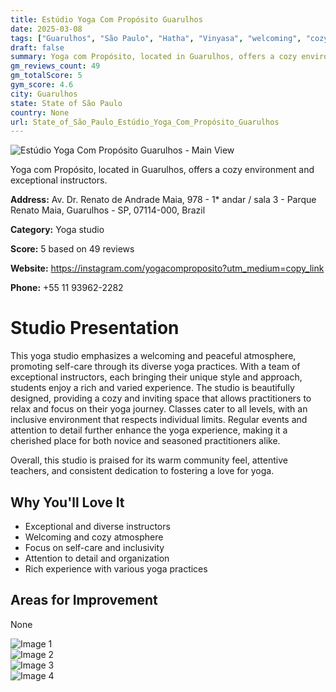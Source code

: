 ```yaml
---
title: Estúdio Yoga Com Propósito Guarulhos
date: 2025-03-08
tags: ["Guarulhos", "São Paulo", "Hatha", "Vinyasa", "welcoming", "cozy", "Guarulhos"]  
draft: false
summary: Yoga com Propósito, located in Guarulhos, offers a cozy environment and exceptional instructors.
gm_reviews_count: 49
gm_totalScore: 5
gym_score: 4.6
city: Guarulhos
state: State of São Paulo
country: None
url: State_of_São_Paulo_Estúdio_Yoga_Com_Propósito_Guarulhos
---
```


<div className="aspect-[16/9] relative my-8">
  <img 
    src="https://lh5.googleusercontent.com/p/AF1QipN-qDSsmZVzrMuj4ceWV_31deiJ5MRqfZ6KAlqv=w1920-h1080-k-no"
    alt="Estúdio Yoga Com Propósito Guarulhos - Main View"
    className="object-cover absolute inset-0 w-full h-full rounded-lg"
  />
</div>

Yoga com Propósito, located in Guarulhos, offers a cozy environment and exceptional instructors.

**Address:** Av. Dr. Renato de Andrade Maia, 978 - 1* andar / sala 3 - Parque Renato Maia, Guarulhos - SP, 07114-000, Brazil

**Category:** Yoga studio

**Score:** 5 based on 49 reviews

**Website:** https://instagram.com/yogacomproposito?utm_medium=copy_link

**Phone:** +55 11 93962-2282

# Studio Presentation

This yoga studio emphasizes a welcoming and peaceful atmosphere, promoting self-care through its diverse yoga practices. With a team of exceptional instructors, each bringing their unique style and approach, students enjoy a rich and varied experience. The studio is beautifully designed, providing a cozy and inviting space that allows practitioners to relax and focus on their yoga journey. Classes cater to all levels, with an inclusive environment that respects individual limits. Regular events and attention to detail further enhance the yoga experience, making it a cherished place for both novice and seasoned practitioners alike.

Overall, this studio is praised for its warm community feel, attentive teachers, and consistent dedication to fostering a love for yoga.

## Why You'll Love It

- Exceptional and diverse instructors
- Welcoming and cozy atmosphere
- Focus on self-care and inclusivity
- Attention to detail and organization
- Rich experience with various yoga practices

## Areas for Improvement

None

<div className="grid grid-cols-1 xl:grid-cols-2 gap-4 my-8">
<div className="aspect-[4/3] relative"><img src="https://lh5.googleusercontent.com/p/AF1QipMRLzz_QDAxsulTHtG2iqHtHgOoUa07evIkFhhd=w1920-h1080-k-no" alt="Image 1" className="object-cover absolute inset-0 w-full h-full rounded-lg" /></div>
<div className="aspect-[4/3] relative"><img src="https://lh5.googleusercontent.com/p/AF1QipP9SCUOzUNrzhxTdrdwTL0EYzXKArgcMhFLLSmh=w1920-h1080-k-no" alt="Image 2" className="object-cover absolute inset-0 w-full h-full rounded-lg" /></div>
<div className="aspect-[4/3] relative"><img src="https://lh5.googleusercontent.com/p/AF1QipNHgJ77Pq3kU6XRg2OJvmzFgLsmdsmIWccuSRnS=w1920-h1080-k-no" alt="Image 3" className="object-cover absolute inset-0 w-full h-full rounded-lg" /></div>
<div className="aspect-[4/3] relative"><img src="https://lh5.googleusercontent.com/p/AF1QipOaJNbVUOshS7ElDgolASEVgx5h6-VWlh8AQ2JI=w1920-h1080-k-no" alt="Image 4" className="object-cover absolute inset-0 w-full h-full rounded-lg" /></div>
</div>